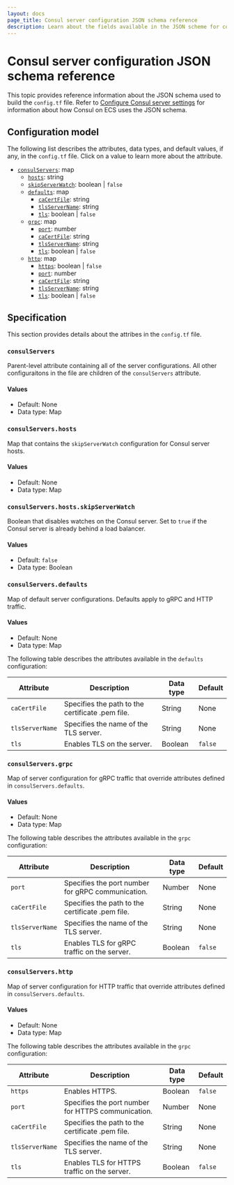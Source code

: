 ```yaml
---
layout: docs
page_title: Consul server configuration JSON schema reference
description: Learn about the fields available in the JSON scheme for configuring ECS task connections to Consul servers.
---
```


# Consul server configuration JSON schema reference

This topic provides reference information about the JSON schema used to build the `config.tf` file. Refer to [Configure Consul server settings](/consul/docs/ecs/deploy/terraform#configure-consul-server-settings) for information about how Consul on ECS uses the JSON schema. 

## Configuration model

The following list describes the attributes, data types, and default values, if any, in the `config.tf` file. Click on a value to learn more about the attribute.

- [`consulServers`](#consulservers): map 
	- [`hosts`](#consulservers-hosts): string
   	- [`skipServerWatch`](#consulservers-hosts): boolean | `false`
	- [`defaults`](#consulservers-defaults): map 
		- [`caCertFile`](#consulservers-defaults): string 
		- [`tlsServerName`](#consulservers-defaults): string 
		- [`tls`](#consulservers-defaults): boolean | `false`
	- [`grpc`](#consulservers-grpc): map 
		- [`port`](#consulservers-grpc): number 
		- [`caCertFile`](#consulservers-grpc): string 
		- [`tlsServerName`](#consulservers-grpc): string 
		- [`tls`](#consulservers-grpc): boolean | `false`
	- [`http`](#consulservers-http): map 
		- [`https`](#consulservers-http): boolean | `false`
		- [`port`](#consulservers-http): number
		- [`caCertFile`](#consulservers-http): string
		- [`tlsServerName`](#consulservers-http): string
		- [`tls`](#consulservers-http): boolean | `false`

## Specification

This section provides details about the attribes in the `config.tf` file.

### `consulServers`

Parent-level attribute containing all of the server configurations. All other configuraitons in the file are children of the `consulServers` attribute. 

#### Values

- Default: None
- Data type: Map


### `consulServers.hosts`

Map that contains the `skipServerWatch` configuration for Consul server hosts.  

#### Values

- Default: None
- Data type: Map

### `consulServers.hosts.skipServerWatch`

Boolean that disables watches on the Consul server. Set to `true` if the Consul server is already behind a load balancer.  

#### Values

- Default: `false`
- Data type: Boolean

### `consulServers.defaults`

Map of default server configurations. Defaults apply to gRPC and HTTP traffic.  

#### Values

- Default: None
- Data type: Map

The following table describes the attributes available in the `defaults` configuration:

| Attribute | Description | Data type | Default |
| ---			| ---			  | --- 		  | ---		|
| `caCertFile` | Specifies the path to the certificate .pem file. | String | None |
| `tlsServerName` | Specifies the name of the TLS server. | String | None |
| `tls` | Enables TLS on the server. | Boolean | `false` |


### `consulServers.grpc`

Map of server configuration for gRPC traffic that override attributes defined in `consulServers.defaults`. 

#### Values

- Default: None
- Data type: Map

The following table describes the attributes available in the `grpc` configuration:

| Attribute | Description | Data type | Default |
| ---			| ---			  | --- 		  | ---		|
| `port` | Specifies the port number for gRPC communication. | Number | None |
| `caCertFile` | Specifies the path to the certificate .pem file. | String | None |
| `tlsServerName` | Specifies the name of the TLS server. | String | None |
| `tls` | Enables TLS for gRPC traffic on the server. | Boolean | `false` |

### `consulServers.http`

Map of server configuration for HTTP traffic that override attributes defined in `consulServers.defaults`. 

#### Values

- Default: None
- Data type: Map

The following table describes the attributes available in the `grpc` configuration:

| Attribute | Description | Data type | Default |
| ---			| ---			  | --- 		  | ---		|
| `https` | Enables HTTPS. | Boolean | `false` |
| `port` | Specifies the port number for HTTPS communication. | Number | None |
| `caCertFile` | Specifies the path to the certificate .pem file. | String | None |
| `tlsServerName` | Specifies the name of the TLS server. | String | None |
| `tls` | Enables TLS for HTTPS traffic on the server. | Boolean | `false` |

